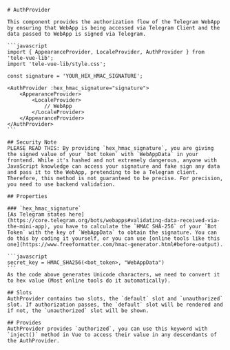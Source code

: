 
<Meta title="Providers/AuthProvider" />

<div className="sb-container">

    # AuthProvider

    This component provides the authorization flow of the Telegram WebApp by ensuring that WebApp is being accessed via Telegram Client and the data passed to WebApp is signed via Telegram.

    ```javascript
    import { AppearanceProvider, LocaleProvider, AuthProvider } from 'tele-vue-lib';
    import 'tele-vue-lib/style.css';

    const signature = 'YOUR_HEX_HMAC_SIGNATURE';

    <AuthProvider :hex_hmac_signature="signature">
        <AppearanceProvider>
            <LocaleProvider>
                // WebApp
            </LocaleProvider>
        </AppearanceProvider>
    </AuthProvider>
    ```

    ## Security Note
    PLEASE READ THIS: By providing `hex_hmac_signature`, you are giving the signed value of your `bot token` with `WebAppData` in your frontend. While it's hashed and not extremely dangerous, anyone with JavaScript knowledge can access your signature and fake sign any data and pass it to the WebApp, pretending to be a Telegram client. Therefore, this method is not guaranteed to be precise. For precision, you need to use backend validation.
    
    ## Properties

    ### `hex_hmac_signature`
    [As Telegram states here](https://core.telegram.org/bots/webapps#validating-data-received-via-the-mini-app), you have to calculate the `HMAC SHA-256` of your `Bot Token` with the key of `WebAppData` to obtain the signature. You can do this by coding it yourself, or you can use [online tools like this one](https://www.freeformatter.com/hmac-generator.html#before-output).
    
    ```javascript
    secret_key = HMAC_SHA256(<bot_token>, "WebAppData")
    ```
    As the code above generates Unicode characters, we need to convert it to hex value (Most online tools do it automatically).

    ## Slots
    AuthProvider contains two slots, the `default` slot and `unauthorized` slot. If authorization passes, the `default` slot will be rendered and if not, the `unauthorized` slot will be shown.

    ## Provides
    AuthProvider provides `authorized`, you can use this keyword with `inject()` method in Vue to access their value in any descendants of the AuthProvider.

</div>

<style>

</style>